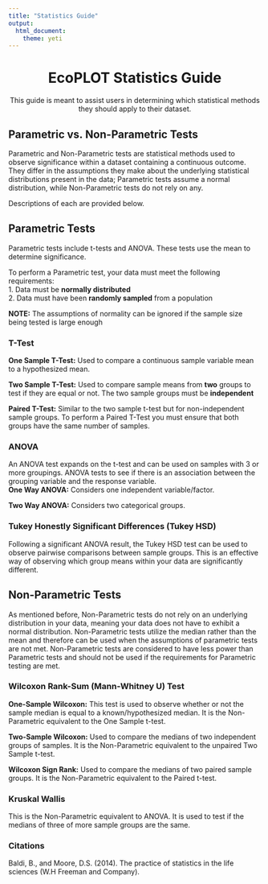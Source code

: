 ```yaml
---
title: "Statistics Guide"
output: 
  html_document: 
    theme: yeti
---
```

<div style="text-align:center"><h1><b> EcoPLOT Statistics Guide  </b></h1>
This guide is meant to assist users in determining which statistical methods they should apply to their dataset.  </div>

<h2><b> Parametric vs. Non-Parametric Tests</h2></b>
Parametric and Non-Parametric tests are statistical methods used to observe significance within a dataset containing a continuous outcome. They differ in the assumptions they make about the underlying statistical distributions present in the data; Parametric tests assume a normal distribution, while Non-Parametric tests do not rely on any.  
  
Descriptions of each are provided below. 

<h2><b> Parametric Tests   </h2></b>
  
Parametric tests include t-tests and ANOVA. These tests use the mean to determine significance.  
  
To perform a Parametric test, your data must meet the following requirements:  
1. Data must be **normally distributed**  
2. Data must have been **randomly sampled** from a population  
  
**NOTE:** The assumptions of normality can be ignored if the sample size being tested is large enough  
  
<h3><b> T-Test </h3></b>
**One Sample T-Test:** Used to compare a continuous sample variable mean to a hypothesized mean.  
  
**Two Sample T-Test:** Used to compare sample means from **two** groups to test if they are equal or not. The two sample groups must be **independent**  
  
**Paired T-Test:** Similar to the two sample t-test but for non-independent sample groups. To perform a Paired T-Test you must ensure that both groups have the same number of samples.  
  
<h3><b> ANOVA </h3></b>
An ANOVA test expands on the t-test and can be used on samples with 3 or more groupings. ANOVA tests to see if there is an association between the grouping variable and the response variable.  
**One Way ANOVA:** Considers one independent variable/factor.  
  
**Two Way ANOVA:** Considers two categorical groups.  
  
<h3><b> Tukey Honestly Significant Differences (Tukey HSD)  </h3></b>
Following a significant ANOVA result, the Tukey HSD test can be used to observe pairwise comparisons between sample groups. This is an effective way of observing which group means within your data are significantly different.  
  
  
<h2><b> Non-Parametric Tests</h2></b>
  
As mentioned before, Non-Parametric tests do not rely on an underlying distribution in your data, meaning your data does not have to exhibit a normal distribution. Non-Parametric tests utilize the median rather than the mean and therefore can be used when the assumptions of parametric tests are not met. Non-Parametric tests are considered to have less power than Parametric tests and should not be used if the requirements for Parametric testing are met.  
  
<h3><b> Wilcoxon Rank-Sum (Mann-Whitney U) Test  </h3></b>
  
**One-Sample Wilcoxon:** This test is used to observe whether or not the sample median is equal to a known/hypothesized median. It is the Non-Parametric equivalent to the One Sample t-test.  
  
**Two-Sample Wilcoxon:** Used to compare the medians of two independent groups of samples. It is the Non-Parametric equivalent to the unpaired Two Sample t-test.  
  
**Wilcoxon Sign Rank:** Used to compare the medians of two paired sample groups. It is the Non-Parametric equivalent to the Paired t-test.  
  
<h3><b> Kruskal Wallis  </h3></b>
  
This is the Non-Parametric equivalent to ANOVA. It is used to test if the medians of three of more sample groups are the same. 
  
  
<h3><b> Citations  </h3></b>
  
Baldi, B., and Moore, D.S. (2014). The practice of statistics in the life sciences (W.H Freeman and Company).


